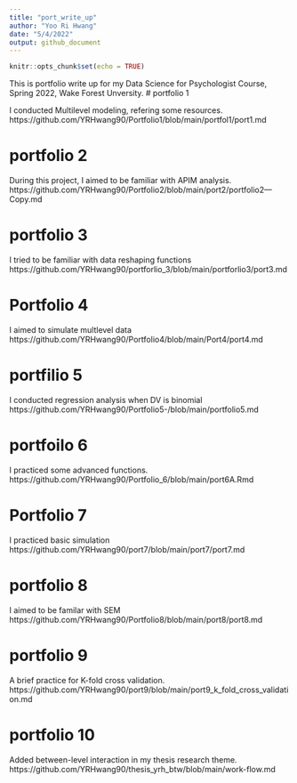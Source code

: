 ```yaml
---
title: "port_write_up"
author: "Yoo Ri Hwang"
date: "5/4/2022"
output: github_document
---
```


```r
knitr::opts_chunk$set(echo = TRUE)
```
This is portfolio write up for my
Data Science for Psychologist Course, Spring 2022, Wake Forest Unversity. 
# portfolio 1

I conducted Multilevel modeling, refering some resources.
https://github.com/YRHwang90/Portfolio1/blob/main/portfol1/port1.md

# portfolio 2

During this project, I aimed to be familiar with APIM analysis.
https://github.com/YRHwang90/Portfolio2/blob/main/port2/portfolio2---Copy.md

# portfolio 3 

I tried to be familiar with data reshaping functions
https://github.com/YRHwang90/portforlio_3/blob/main/portforlio3/port3.md

# Portfolio 4

I aimed to simulate multlevel data
https://github.com/YRHwang90/Portfolio4/blob/main/Port4/port4.md

# portfilio 5

I conducted regression analysis when DV is binomial
https://github.com/YRHwang90/Portfolio5-/blob/main/portfolio5.md

# portfoilo 6
I practiced some advanced functions.  
https://github.com/YRHwang90/Portfolio_6/blob/main/port6A.Rmd

# Portfolio 7 
I practiced basic simulation
https://github.com/YRHwang90/port7/blob/main/port7/port7.md

# portfolio 8 
I aimed to be familar with SEM
https://github.com/YRHwang90/Portfolio8/blob/main/port8/port8.md

# portfolio 9
A brief practice for K-fold cross validation. 
https://github.com/YRHwang90/port9/blob/main/port9_k_fold_cross_validation.md

# portfolio 10

Added between-level interaction in my thesis research theme.
https://github.com/YRHwang90/thesis_yrh_btw/blob/main/work-flow.md








